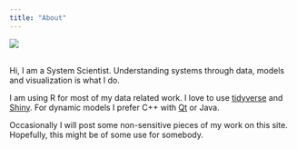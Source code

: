 ```yaml
---
title: "About"
---
```


![](img/me.jpg)
<br><br>

Hi, I am a System Scientist. Understanding systems through data, 
models and visualization is what I do.

I am using R for most of my data related work. I love to use 
[tidyverse](https://github.com/hadley/tidyverse) 
and [Shiny](http://shiny.rstudio.com). For dynamic models I prefer C++ with 
[Qt](http://www.qt.io) or Java. 

Occasionally I will post some non-sensitive pieces of my work on this site. 
Hopefully, this might be of some use for somebody.

